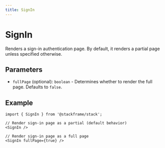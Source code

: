 ```yaml
---
title: SignIn
---
```


# SignIn

Renders a sign-in authentication page. By default, it renders a partial page unless specified otherwise.

## Parameters

- `fullPage` (optional): `boolean` - Determines whether to render the full page. Defaults to `false`.

## Example

```tsx
import { SignIn } from '@stackframe/stack';

// Render sign-in page as a partial (default behavior)
<SignIn />

// Render sign-in page as a full page
<SignIn fullPage={true} />
```